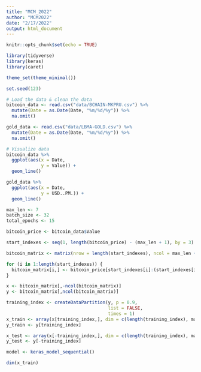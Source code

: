 ```yaml
---
title: "MCM_2022"
author: "MCM2022"
date: "2/17/2022"
output: html_document
---
```


```r
knitr::opts_chunk$set(echo = TRUE)
```

```r
library(tidyverse)
library(keras)
library(caret)

theme_set(theme_minimal())

set.seed(123)
```

```r
# Load the data & clean the data
bitcoin_data <- read.csv("data/BCHAIN-MKPRU.csv") %>% 
  mutate(Date = as.Date(Date, "%m/%d/%y")) %>% 
  na.omit()

gold_data <- read.csv("data/LBMA-GOLD.csv") %>% 
  mutate(Date = as.Date(Date, "%m/%d/%y")) %>% 
  na.omit()
```

```r
# Visualize data
bitcoin_data %>% 
  ggplot(aes(x = Date,
             y = Value)) +
  geom_line()

gold_data %>% 
  ggplot(aes(x = Date,
             y = USD..PM.)) +
  geom_line()
```

```r
max_len <- 7
batch_size <- 32
total_epochs <- 15

bitcoin_price <- bitcoin_data$Value
```

```r
start_indexes <- seq(1, length(bitcoin_price) - (max_len + 1), by = 3)

bitcoin_matrix <- matrix(nrow = length(start_indexes), ncol = max_len + 1)

for (i in 1:length(start_indexes)) {
  bitcoin_matrix[i,] <- bitcoin_price[start_indexes[i]:(start_indexes[i] + max_len)]
}
```

```r
x <- bitcoin_matrix[,-ncol(bitcoin_matrix)]
y <- bitcoin_matrix[,ncol(bitcoin_matrix)]
```

```r
training_index <- createDataPartition(y, p = 0.9,
                                      list = FALSE,
                                      times = 1)
x_train <- array(x[training_index,], dim = c(length(training_index), max_len, 1))
y_train <- y[training_index]

x_test <- array(x[-training_index,], dim = c(length(training_index), max_len, 1))
y_test <- y[-training_index]
```

```r
model <- keras_model_sequential()
```

```r
dim(x_train)
```




